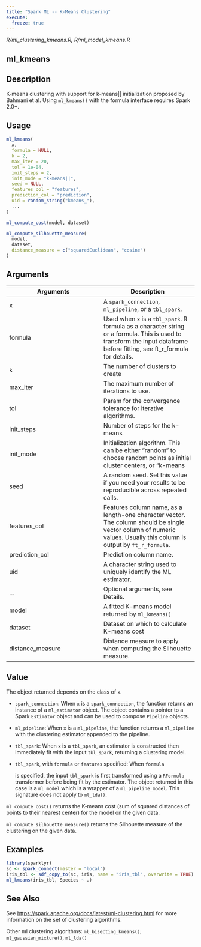 ```yaml
---
title: "Spark ML -- K-Means Clustering"
execute:
  freeze: true
---
```


*R/ml_clustering_kmeans.R, R/ml_model_kmeans.R*

## ml_kmeans

## Description
K-means clustering with support for k-means|| initialization proposed by Bahmani et al.   Using `ml_kmeans()` with the formula interface requires Spark 2.0+. 


## Usage
```r
ml_kmeans( 
  x, 
  formula = NULL, 
  k = 2, 
  max_iter = 20, 
  tol = 1e-04, 
  init_steps = 2, 
  init_mode = "k-means||", 
  seed = NULL, 
  features_col = "features", 
  prediction_col = "prediction", 
  uid = random_string("kmeans_"), 
  ... 
) 

ml_compute_cost(model, dataset) 

ml_compute_silhouette_measure( 
  model, 
  dataset, 
  distance_measure = c("squaredEuclidean", "cosine") 
) 
```

## Arguments
|Arguments|Description|
|---|---|
| x | A `spark_connection`, `ml_pipeline`, or a `tbl_spark`. |
| formula | Used when `x` is a `tbl_spark`. R formula as a character string or a formula. This is used to transform the input dataframe before fitting, see ft_r_formula for details. |
| k | The number of clusters to create |
| max_iter | The maximum number of iterations to use. |
| tol | Param for the convergence tolerance for iterative algorithms. |
| init_steps | Number of steps for the k-means|| initialization mode. This is an advanced setting -- the default of 2 is almost always enough. Must be > 0. Default: 2. |
| init_mode | Initialization algorithm. This can be either "random" to choose random points as initial cluster centers, or "k-means||" to use a parallel variant of k-means++ (Bahmani et al., Scalable K-Means++, VLDB 2012). Default: k-means||. |
| seed | A random seed. Set this value if you need your results to be reproducible across repeated calls. |
| features_col | Features column name, as a length-one character vector. The column should be single vector column of numeric values. Usually this column is output by `ft_r_formula`. |
| prediction_col | Prediction column name. |
| uid | A character string used to uniquely identify the ML estimator. |
| ... | Optional arguments, see Details. |
| model | A fitted K-means model returned by `ml_kmeans()` |
| dataset | Dataset on which to calculate K-means cost |
| distance_measure | Distance measure to apply when computing the Silhouette measure. |



## Value

The object returned depends on the class of `x`. 

  

- `spark_connection`: When `x` is a `spark_connection`, the function returns an instance of a `ml_estimator` object. The object contains a pointer to   a Spark `Estimator` object and can be used to compose   `Pipeline` objects. 

  

- `ml_pipeline`: When `x` is a `ml_pipeline`, the function returns a `ml_pipeline` with   the clustering estimator appended to the pipeline. 

  

- `tbl_spark`: When `x` is a `tbl_spark`, an estimator is constructed then   immediately fit with the input `tbl_spark`, returning a clustering model. 

  

- `tbl_spark`, with `formula` or `features` specified: When `formula`

    is specified, the input `tbl_spark` is first transformed using a     `RFormula` transformer before being fit by     the estimator. The object returned in this case is a `ml_model` which is a     wrapper of a `ml_pipeline_model`. This signature does not apply to `ml_lda()`. 

`ml_compute_cost()` returns the K-means cost (sum of   squared distances of points to their nearest center) for the model   on the given data. 

`ml_compute_silhouette_measure()` returns the Silhouette measure   of the clustering on the given data. 


## Examples
```r
library(sparklyr)
sc <- spark_connect(master = "local") 
iris_tbl <- sdf_copy_to(sc, iris, name = "iris_tbl", overwrite = TRUE) 
ml_kmeans(iris_tbl, Species ~ .) 
```

## See Also

See [https://spark.apache.org/docs/latest/ml-clustering.html](https://spark.apache.org/docs/latest/ml-clustering.html) for   more information on the set of clustering algorithms. 

Other ml clustering algorithms:  `ml_bisecting_kmeans()`, `ml_gaussian_mixture()`, `ml_lda()`

